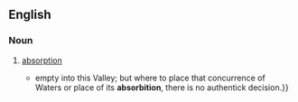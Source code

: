 ==English==

===Noun===
{{en-noun}}

# {{label|en|obsolete}} [[absorption]]
#* {{quote-book|year=1912|author=Thomas Browne|url=http://books.google.com/books?id=lTMIAAAAIAAJ&q=absorbition&dq=absorbition&lr=&pgis=1|title=The Works of Sir Thomas Browne|volume=1|page=331|passage={{...}} empty into this Valley; but where to place that concurrence of Waters or place of its '''absorbition''', there is no authentick decision.}}